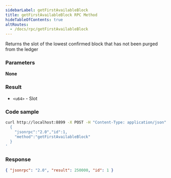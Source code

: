 ```yaml
---
sidebarLabel: getFirstAvailableBlock
title: getFirstAvailableBlock RPC Method
hideTableOfContents: true
altRoutes:
  - /docs/rpc/getFirstAvailableBlock
---
```


Returns the slot of the lowest confirmed block that has not been purged from the
ledger

<DocSideBySide>

<DocLeftSide>

### Parameters

**None**

### Result

-   `<u64>` - Slot

</DocLeftSide>
<DocRightSide>

### Code sample

```bash
curl http://localhost:8899 -X POST -H "Content-Type: application/json" -d '
  {
    "jsonrpc":"2.0","id":1,
    "method":"getFirstAvailableBlock"
  }
'
```

### Response

```json
{ "jsonrpc": "2.0", "result": 250000, "id": 1 }
```

</DocRightSide>
</DocSideBySide>
